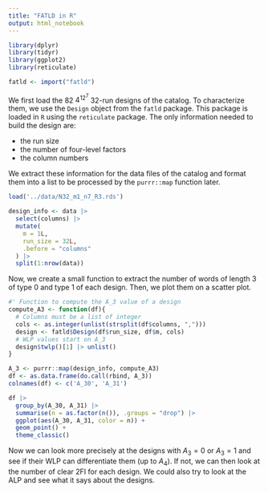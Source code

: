 ```yaml
---
title: "FATLD in R"
output: html_notebook
---
```


```r
library(dplyr)
library(tidyr)
library(ggplot2)
library(reticulate)

fatld <- import("fatld")
```


We first load the 82 $4^12^7$ 32-run designs of the catalog.
To characterize them, we use the `Design` object from the `fatld` package.
This package is loaded in `R` using the `reticulate` package.
The only information needed to build the design are:

- the run size
- the number of four-level factors
- the column numbers

We extract these information for the data files of the catalog and format them
into a list to be processed by the `purrr::map` function later.

```r
load('../data/N32_m1_n7_R3.rds')

design_info <- data |>
  select(columns) |>
  mutate(
    m = 1L,
    run_size = 32L,
    .before = "columns"
  ) |>
  split(1:nrow(data))
```

Now, we create a small function to extract the number of words of length 3 of 
type 0 and type 1 of each design.
Then, we plot them on a scatter plot.

```r
#' Function to compute the A_3 value of a design
compute_A3 <- function(df){
  # Columns must be a list of integer
  cols <- as.integer(unlist(strsplit(df$columns, ",")))
  design <- fatld$Design(df$run_size, df$m, cols)
  # WLP values start on A_3
  design$twlp()[1] |> unlist()
}

A_3 <- purrr::map(design_info, compute_A3) 
df <- as.data.frame(do.call(rbind, A_3))
colnames(df) <- c('A_30', 'A_31')

df |>
  group_by(A_30, A_31) |>
  summarise(n = as.factor(n()), .groups = "drop") |>
  ggplot(aes(A_30, A_31, color = n)) +
  geom_point() +
  theme_classic()
```

Now we can look more precisely at the designs with $A_3=0$ or $A_3=1$ and see if 
their WLP can differentiate them (up to $A_4$).
If not, we can then look at the number of clear 2FI for each design.
We could also try to look at the ALP and see what it says about the designs.
